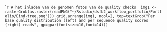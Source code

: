 ```r
# het inladen van de genomen fotos van de quality checks 
img1 <-  rasterGrob(as.raster(readPNG("~/Rstudio/dsfb2_workflow_portfolio/Portfolio/Eind-tree.png")))
grid.arrange(img1, ncol=2, top=textGrob("Per base quality distribution (left) and per sequence quality scores (right) reads", gp=gpar(fontsize=10,font=14)))
``
